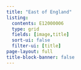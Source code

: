 ```yaml
---
title: "East of England"
listing:
  contents: E12000006
  type: grid
  fields: [image,title]
  sort-ui: false
  filter-ui: [title]
page-layout: full
title-block-banner: false
---
```

